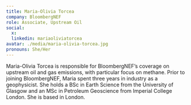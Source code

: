 ```yaml
---
title: Maria-Olivia Torcea
company: BloombergNEF
role: Associate, Upstream Oil
social:
  x: 
  linkedin: mariaoliviatorcea
avatar: ./media/maria-olivia-torcea.jpg
pronouns: She/Her
---
```

Maria-Olivia Torcea is responsible for BloombergNEF’s coverage on upstream oil and gas emissions, with particular focus on methane. 
Prior to joining BloombergNEF, Maria spent three years in industry as a geophysicist. She holds a BSc in Earth Science from the University of Glasgow and an MSc in Petroleum Geoscience from Imperial College London. She is based in London.